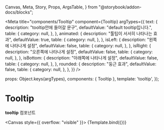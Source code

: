   Canvas,
  Meta,
  Story,
  Props,
  ArgsTable,
} from "@storybook/addon-docs/blocks";

<Meta
  title="components/Tooltip"
  component={Tooltip}
  argTypes={{
    text: {
      description: "tooltip안에 들어갈 문구",
      defaultValue: "default tooltip입니다.",
      table: {
        category: null,
      },
    },
    animated: {
      description: "툴팁이 서서히 나타나는 효과",
      defaultValue: true,
      table: {
        category: null,
      },
    },
    isLeft: {
      description: "왼쪽에 나타나게 설정",
      defaultValue: false,
      table: {
        category: null,
      },
    },
    isRight: {
      description: "오른쪽에 나타나게 설정",
      defaultValue: false,
      table: {
        category: null,
      },
    },
    isBottom: {
      description: "아래쪽에 나타나게 설정",
      defaultValue: false,
      table: {
        category: null,
      },
    },
    rounded: {
      description: "둥근 효과",
      defaultValue: false,
      table: {
        category: null,
      },
    },
  }}
/>

  props: Object.keys(argTypes),
  components: { Tooltip },
  template:
    '<c-tooltip v-bind="$props"><c-button>tooltip</c-button></c-tooltip>',
});

# Tooltip

**tooltip** 컴포넌트

<Canvas style={{ overflow: "visible" }}>
  <Story name="default" height="100px">
    {Template.bind({})}
  </Story>
</Canvas>

<ArgsTable story="default" />
